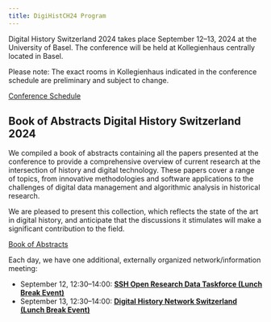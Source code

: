 ```yaml
---
title: DigiHistCH24 Program
---
```


Digital History Switzerland 2024 takes place September 12–13, 2024 at the University of Basel. The conference will be held at Kollegienhaus centrally located in Basel.

Please note: The exact rooms in Kollegienhaus indicated in the conference schedule are preliminary and subject to change.

[Conference Schedule](conference-program/schedule.html){.btn .btn-mint role="button"}

## Book of Abstracts Digital History Switzerland 2024

We compiled a book of abstracts containing all the papers presented at the conference to provide a comprehensive overview of current research at the intersection of history and digital technology. These papers cover a range of topics, from innovative methodologies and software applications to the challenges of digital data management and algorithmic analysis in historical research.

We are pleased to present this collection, which reflects the state of the art in digital history, and anticipate that the discussions it stimulates will make a significant contribution to the field.

[Book of Abstracts](book-of-abstracts.html){.btn .btn-mint role="button"}

Each day, we have one additional, externally organized network/information meeting:

- September 12, 12:30–14:00: [**SSH Open Research Data Taskforce (Lunch Break Event)**](/conference-program/info-event-ssh-ord.html "Event Information")
- September 13, 12:30–14:00: [**Digital History Network Switzerland (Lunch Break Event)**](/conference-program/info-event-digital-history-network-switzerland.html "Event Information")